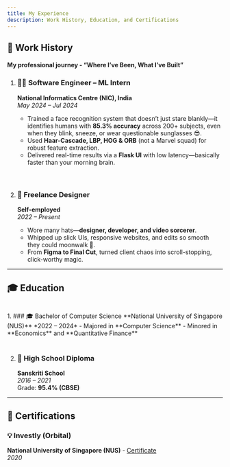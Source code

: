 ```yaml
---
title: My Experience
description: Work History, Education, and Certifications
---
```



## 💼 Work History

#### My professional journey - “Where I’ve Been, What I’ve Built”

<Steps>

1. ### 👨‍💻 Software Engineer – ML Intern 

    **National Informatics Centre (NIC), India**  
    *May 2024 – Jul 2024*
    
    - Trained a face recognition system that doesn’t just stare blankly—it identifies humans with **85.3% accuracy** across 200+ subjects, even when they blink, sneeze, or wear questionable sunglasses 😎.
    - Used **Haar-Cascade, LBP, HOG & ORB** (not a Marvel squad) for robust feature extraction.
    - Delivered real-time results via a **Flask UI** with low latency—basically faster than your morning brain.
    <br/>
    <br/>
   
2. ### 🎨 Freelance Designer  

    **Self-employed**  
    *2022 – Present*

    - Wore many hats—**designer, developer, and video sorcerer**.
    - Whipped up slick UIs, responsive websites, and edits so smooth they could moonwalk 🕺.
    - From **Figma to Final Cut**, turned client chaos into scroll-stopping, click-worthy magic.

</Steps>


---

## 🎓 Education
<br/>
<Steps>
1. ### 🎓 Bachelor of Computer Science 
    **National University of Singapore (NUS)**  
    *2022 – 2024*  
    - Majored in **Computer Science**
    - Minored in **Economics** and **Quantitative Finance**
    <br/>
    <br/>

2. ### 🏫 High School Diploma  
    **Sanskriti School**  
    *2016 – 2021*  
    Grade: **95.4% (CBSE)**
</Steps>

---

## 📜 Certifications

### 💡 Investly (Orbital)  
**National University of Singapore (NUS)**  - [Certificate](https://credentials.nus.edu.sg/323cced0-3b26-4278-9f02-2b7381138968#acc.hAuf3jWK) <br/>
*2020*

